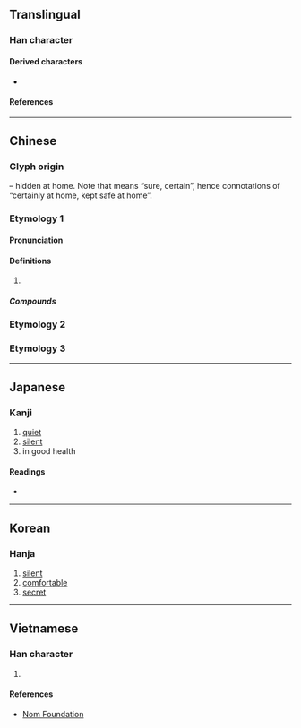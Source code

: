 {{also|密|蜜}}
{{character info/new}}
==Translingual==

===Han character===
{{Han char|rn=40|rad=宀|as=05|sn=8|four=30332|canj=JPH|ids=⿱宀必}}

====Derived characters====
* {{l|mul|[[淧]], [[𪂁]], [[𡨑]], [[密]], [[𡩎]], [[𫳡]], [[䀄]], [[䁇]], [[寗]], [[蜜]], [[𡪖]], [[𫳬]]}}

====References====
{{Han ref|kx=0283.060|dkj=07098|dj=0556.170|hdz=20923.030|uh=5B93}}

----

==Chinese==

===Glyph origin===
{{Han etym}}
{{Han compound|宀|t1=roof|必|ls=psc|c1=s|c2=p}} – hidden at home. Note that {{zh-l|必*}} means “sure, certain”, hence connotations of “certainly at home, kept safe at home”.

===Etymology 1===
{{zh-forms}}
{{zh-wp|zh:宓姓}}

====Pronunciation====
{{zh-pron
|m=fú,mì
|m_note=mì - modern reading
|c=fuk6,mat6
|mn=bi̍t/ho̍k
|ma=
|cat=pn
}}

====Definitions====
{{zh-hanzi}}

# {{surname|lang=zh}}

=====Compounds=====
{{zh-der|宓羲|宓穆|宓妃|宓戲|洛浦宓妃}}

===Etymology 2===
{{zh-see|密|ssv}}

===Etymology 3===
{{zh-see|蜜|ss}}

----

==Japanese==

===Kanji===
{{ja-kanji|grade=|rs=宀05}}

# [[quiet]]
# [[silent]]
# in good health

====Readings====
* {{ja-readings|on=[[びつ]] (bitsu), [[みち]] (michi), [[ふく]] (fuku), [[ぶく]] (buku), [[ひつ]] (hitsu)|kun=[[やすらか]] (yasuraka)}}

----

==Korean==

===Hanja===
{{ko-hanja|hangeul=복|rv=bok|mr=pok}}

# [[silent]]
# [[comfortable]]
# [[secret]]

----

==Vietnamese==

===Han character===
{{vi-hantu|rs=宀05|[[mật]]}}

# {{defn|lang=vi|sort=宀05}}

====References====
* [http://nomfoundation.org/common/nom_details.php?codepoint=5B93 Nom Foundation]